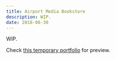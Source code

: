 ```yaml
---
title: Airport Media Bookstore
description: WIP.
date: 2018-06-30
---
```


WIP.

Check [this temporary portfolio](https://blog-nobelium.ivorkchan.vercel.app/projects) for preview.
